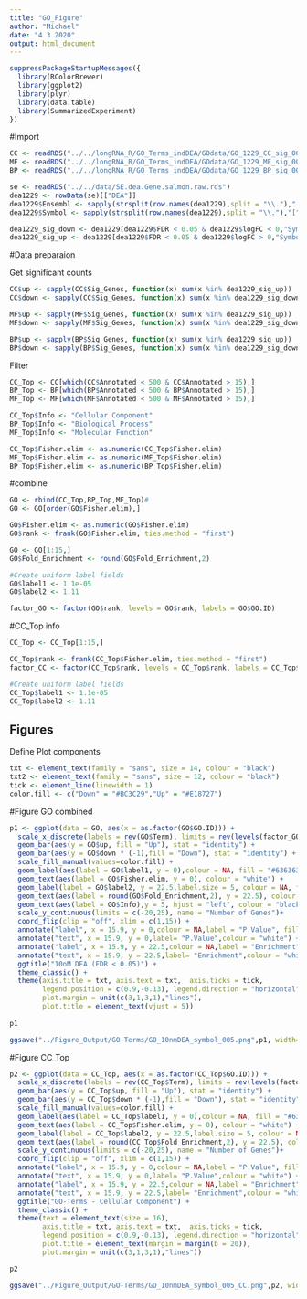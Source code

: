 ```yaml
---
title: "GO_Figure"
author: "Michael"
date: "4 3 2020"
output: html_document
---
```


```r
suppressPackageStartupMessages({
  library(RColorBrewer)
  library(ggplot2)
  library(plyr)
  library(data.table)
  library(SummarizedExperiment)
})
```



#Import
```r
CC <- readRDS("../../longRNA_R/GO_Terms_indDEA/GOdata/GO_1229_CC_sig_005_symbol_elim.rds")
MF <- readRDS("../../longRNA_R/GO_Terms_indDEA/GOdata/GO_1229_MF_sig_005_symbol_elim.rds")
BP <- readRDS("../../longRNA_R/GO_Terms_indDEA/GOdata/GO_1229_BP_sig_005_symbol_elim.rds")
```

```r
se <- readRDS("../../data/SE.dea.Gene.salmon.raw.rds")
dea1229 <- rowData(se)[["DEA"]]
dea1229$Ensembl <- sapply(strsplit(row.names(dea1229),split = "\\."),"[",1)
dea1229$Symbol <- sapply(strsplit(row.names(dea1229),split = "\\."),"[",2)

dea1229_sig_down <- dea1229[dea1229$FDR < 0.05 & dea1229$logFC < 0,"Symbol"]
dea1229_sig_up <- dea1229[dea1229$FDR < 0.05 & dea1229$logFC > 0,"Symbol"]
```



#Data preparaion

Get significant counts
```r
CC$up <- sapply(CC$Sig_Genes, function(x) sum(x %in% dea1229_sig_up))
CC$down <- sapply(CC$Sig_Genes, function(x) sum(x %in% dea1229_sig_down))

MF$up <- sapply(MF$Sig_Genes, function(x) sum(x %in% dea1229_sig_up))
MF$down <- sapply(MF$Sig_Genes, function(x) sum(x %in% dea1229_sig_down))

BP$up <- sapply(BP$Sig_Genes, function(x) sum(x %in% dea1229_sig_up))
BP$down <- sapply(BP$Sig_Genes, function(x) sum(x %in% dea1229_sig_down))
```


Filter
```r
CC_Top <- CC[which(CC$Annotated < 500 & CC$Annotated > 15),]
BP_Top <- BP[which(BP$Annotated < 500 & BP$Annotated > 15),]
MF_Top <- MF[which(MF$Annotated < 500 & MF$Annotated > 15),]
```


```r
CC_Top$Info <- "Cellular Component"
BP_Top$Info <- "Biological Process"
MF_Top$Info <- "Molecular Function"
```


```r
CC_Top$Fisher.elim <- as.numeric(CC_Top$Fisher.elim)
MF_Top$Fisher.elim <- as.numeric(MF_Top$Fisher.elim)
BP_Top$Fisher.elim <- as.numeric(BP_Top$Fisher.elim)
```


#combine
```r
GO <- rbind(CC_Top,BP_Top,MF_Top)#
GO <- GO[order(GO$Fisher.elim),]
```


```r
GO$Fisher.elim <- as.numeric(GO$Fisher.elim)
GO$rank <- frank(GO$Fisher.elim, ties.method = "first")
```

```r
GO <- GO[1:15,]
GO$Fold_Enrichment <- round(GO$Fold_Enrichment,2)

#Create uniform label fields
GO$label1 <- 1.1e-05
GO$label2 <- 1.11
```

```r
factor_GO <- factor(GO$rank, levels = GO$rank, labels = GO$GO.ID)
```


#CC_Top info
```r
CC_Top <- CC_Top[1:15,]
```


```r
CC_Top$rank <- frank(CC_Top$Fisher.elim, ties.method = "first")
factor_CC <- factor(CC_Top$rank, levels = CC_Top$rank, labels = CC_Top$GO.ID)
```

```r
#Create uniform label fields
CC_Top$label1 <- 1.1e-05
CC_Top$label2 <- 1.11
```


## Figures

Define Plot components
```r
txt <- element_text(family = "sans", size = 14, colour = "black")
txt2 <- element_text(family = "sans", size = 12, colour = "black")
tick <- element_line(linewidth = 1)
color.fill <- c("Down" = "#BC3C29","Up" = "#E18727")
```




#Figure GO combined
```r
p1 <- ggplot(data = GO, aes(x = as.factor(GO$GO.ID))) +
  scale_x_discrete(labels = rev(GO$Term), limits = rev(levels(factor_GO)), name = "")+
  geom_bar(aes(y = GO$up, fill = "Up"), stat = "identity") +
  geom_bar(aes(y = GO$down * (-1),fill = "Down"), stat = "identity") +
  scale_fill_manual(values=color.fill) +
  geom_label(aes(label = GO$label1, y = 0),colour = NA, fill = "#636363") +
  geom_text(aes(label = GO$Fisher.elim, y = 0), colour = "white") +
  geom_label(label = GO$label2, y = 22.5,label.size = 5, colour = NA, fill = "#636363") +
  geom_text(aes(label = round(GO$Fold_Enrichment,2), y = 22.5), colour = "white") +
  geom_text(aes(label = GO$Info),y = 5, hjust = "left", colour = "black") +
  scale_y_continuous(limits = c(-20,25), name = "Number of Genes")+ 
  coord_flip(clip = "off", xlim = c(1,15)) +
  annotate("label", x = 15.9, y = 0,colour = NA,label = "P.Value", fill = "#636363") +
  annotate("text", x = 15.9, y = 0,label= "P.Value",colour = "white") +
  annotate("label", x = 15.9, y = 22.5,colour = NA,label = "Enrichment", fill = "#636363") +
  annotate("text", x = 15.9, y = 22.5,label= "Enrichment",colour = "white") +
  ggtitle("10nM DEA (FDR < 0.05)") +
  theme_classic() +
  theme(axis.title = txt, axis.text = txt,  axis.ticks = tick,
        legend.position = c(0.9,-0.13), legend.direction = "horizontal", legend.text = txt2, legend.title = element_blank(),
        plot.margin = unit(c(3,1,3,1),"lines"),
        plot.title = element_text(vjust = 5))
        
p1

ggsave("../Figure_Output/GO-Terms/GO_10nmDEA_symbol_005.png",p1, width=12, height=7, units="in", dpi=300)
```



#Figure CC_Top
```r
p2 <- ggplot(data = CC_Top, aes(x = as.factor(CC_Top$GO.ID))) +
  scale_x_discrete(labels = rev(CC_Top$Term), limits = rev(levels(factor_CC)), name = "")+
  geom_bar(aes(y = CC_Top$up, fill = "Up"), stat = "identity") +
  geom_bar(aes(y = CC_Top$down * (-1),fill = "Down"), stat = "identity") +
  scale_fill_manual(values=color.fill) +
  geom_label(aes(label = CC_Top$label1, y = 0),colour = NA, fill = "#636363") +
  geom_text(aes(label = CC_Top$Fisher.elim, y = 0), colour = "white") +
  geom_label(label = CC_Top$label2, y = 22.5,label.size = 5, colour = NA, fill = "#636363") +
  geom_text(aes(label = round(CC_Top$Fold_Enrichment,2), y = 22.5), colour = "white") +
  scale_y_continuous(limits = c(-20,25), name = "Number of Genes")+ 
  coord_flip(clip = "off", xlim = c(1,15)) +
  annotate("label", x = 15.9, y = 0,colour = NA,label = "P.Value", fill = "#636363") +
  annotate("text", x = 15.9, y = 0,label= "P.Value",colour = "white") +
  annotate("label", x = 15.9, y = 22.5,colour = NA,label = "Enrichment", fill = "#636363") +
  annotate("text", x = 15.9, y = 22.5,label= "Enrichment",colour = "white") +
  ggtitle("GO-Terms - Cellular Component") +
  theme_classic() +
  theme(text = element_text(size = 16),
        axis.title = txt, axis.text = txt,  axis.ticks = tick,
        legend.position = c(0.9,-0.13), legend.direction = "horizontal", legend.text = txt2, legend.title = element_blank(),
        plot.title = element_text(margin = margin(b = 20)),
        plot.margin = unit(c(3,1,3,1),"lines"))

p2

ggsave("../Figure_Output/GO-Terms/GO_10nmDEA_symbol_005_CC.png",p2, width=12, height=7, units="in", dpi=300)
```







